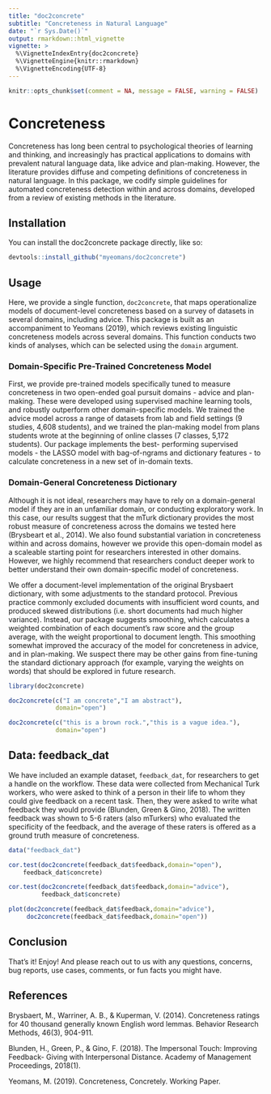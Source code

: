 ```yaml
---
title: "doc2concrete"
subtitle: "Concreteness in Natural Language"
date: "`r Sys.Date()`"
output: rmarkdown::html_vignette
vignette: >
  %\VignetteIndexEntry{doc2concrete}
  %\VignetteEngine{knitr::rmarkdown}
  %\VignetteEncoding{UTF-8}
---
```


```r
knitr::opts_chunk$set(comment = NA, message = FALSE, warning = FALSE)
```


# Concreteness

Concreteness has long been central to psychological theories of learning and thinking, and increasingly has practical applications to domains with prevalent natural language data, like advice and plan-making. However, the literature provides diffuse and competing definitions of concreteness in natural language. In this package, we codify simple guidelines for automated concreteness detection within and across domains, developed from a review of existing methods in the literature.

## Installation

You can install the doc2concrete package directly, like so:

```r
devtools::install_github("myeomans/doc2concrete")
```

## Usage

 Here, we provide a single function, `doc2concrete`, that maps operationalize models of document-level concreteness based on a survey of datasets in several domains, including advice. This package is built as an accompaniment to Yeomans (2019), which reviews existing linguistic concreteness models across several domains. This function conducts two kinds of analyses, which can be selected using the `domain` argument. 

### Domain-Specific Pre-Trained Concreteness Model

First, we provide pre-trained models specifically tuned to measure concreteness in two open-ended goal pursuit domains - advice and plan-making. These were developed using supervised machine learning tools, and robustly outperform other domain-specific models. We trained the advice model across a range of datasets from lab and field settings (9 studies, 4,608 students), and we trained the plan-making model from plans students wrote at the beginning of online classes (7 classes, 5,172 students). Our package implements the best- performing supervised  models - the LASSO model with bag-of-ngrams and dictionary features - to calculate concreteness in a new set of in-domain texts.

### Domain-General Concreteness Dictionary

Although it is not ideal, researchers may have to rely on a domain-general model if they are in an unfamiliar domain, or conducting exploratory work. In this case, our results suggest that the mTurk dictionary provides the most robust measure of concreteness across the domains we tested here (Brysbeart et al., 2014). We also found substantial variation in concreteness within and across domains, however we provide this open-domain model as a scaleable starting point for researchers interested in other domains. However, we highly recommend that researchers conduct deeper work to better understand their own domain-specific model of concreteness.

We offer a document-level implementation of the original Brysbaert dictionary, with some adjustments to the standard protocol. Previous practice commonly excluded documents with insufficient word counts, and produced skewed distributions (i.e. short documents had much higher variance). Instead, our package suggests smoothing, which calculates a weighted combination of each document's raw score and the group average, with the weight proportional to document length. This smoothing somewhat improved the accuracy of the model for concreteness in advice, and in plan-making. We suspect there may be other gains from fine-tuning the standard dictionary approach (for example, varying the weights on words) that should be explored in future research. 

```r


library(doc2concrete)

doc2concrete(c("I am concrete","I am abstract"),
             domain="open")

doc2concrete(c("this is a brown rock.","this is a vague idea."),
             domain="open")

```

## Data: feedback_dat

We have included an example dataset, `feedback_dat`, for researchers to get a handle on the workflow. These data were collected from Mechanical Turk workers, who were asked to think of a person in their life to whom they could give feedback on a recent task. Then, they were asked to write what feedback they would provide (Blunden, Green & Gino, 2018). The written feedback was shown to 5-6 raters (also mTurkers) who evaluated the specificity of the feedback, and the average of these raters is offered as a ground truth measure of concreteness.

```r
data("feedback_dat")

cor.test(doc2concrete(feedback_dat$feedback,domain="open"),
    feedback_dat$concrete)

cor.test(doc2concrete(feedback_dat$feedback,domain="advice"),
         feedback_dat$concrete)

plot(doc2concrete(feedback_dat$feedback,domain="advice"),
     doc2concrete(feedback_dat$feedback,domain="open"))

```

## Conclusion

That's it! Enjoy! And please reach out to us with any questions, concerns, bug reports, use cases, comments, or fun facts you might have.

## References

Brysbaert, M., Warriner, A. B., & Kuperman, V. (2014). Concreteness ratings for 40 thousand generally known English word lemmas. Behavior Research Methods, 46(3), 904-911.

Blunden, H., Green, P., & Gino, F. (2018). The Impersonal Touch: Improving Feedback- Giving with Interpersonal Distance. Academy of Management Proceedings, 2018(1).

Yeomans, M. (2019). Concreteness, Concretely. Working Paper.
